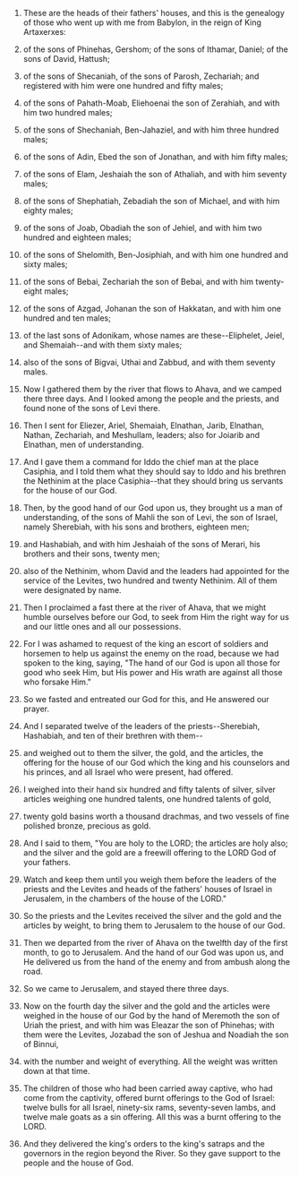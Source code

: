 
1. These are the heads of their fathers' houses, and this is the genealogy of those who went up with me from Babylon, in the reign of King Artaxerxes:

2. of the sons of Phinehas, Gershom; of the sons of Ithamar, Daniel; of the sons of David, Hattush;

3. of the sons of Shecaniah, of the sons of Parosh, Zechariah; and registered with him were one hundred and fifty males;

4. of the sons of Pahath-Moab, Eliehoenai the son of Zerahiah, and with him two hundred males;

5. of the sons of Shechaniah, Ben-Jahaziel, and with him three hundred males;

6. of the sons of Adin, Ebed the son of Jonathan, and with him fifty males;

7. of the sons of Elam, Jeshaiah the son of Athaliah, and with him seventy males;

8. of the sons of Shephatiah, Zebadiah the son of Michael, and with him eighty males;

9. of the sons of Joab, Obadiah the son of Jehiel, and with him two hundred and eighteen males;

10. of the sons of Shelomith, Ben-Josiphiah, and with him one hundred and sixty males;

11. of the sons of Bebai, Zechariah the son of Bebai, and with him twenty-eight males;

12. of the sons of Azgad, Johanan the son of Hakkatan, and with him one hundred and ten males;

13. of the last sons of Adonikam, whose names are these--Eliphelet, Jeiel, and Shemaiah--and with them sixty males;

14. also of the sons of Bigvai, Uthai and Zabbud, and with them seventy males.

15. Now I gathered them by the river that flows to Ahava, and we camped there three days. And I looked among the people and the priests, and found none of the sons of Levi there.

16. Then I sent for Eliezer, Ariel, Shemaiah, Elnathan, Jarib, Elnathan, Nathan, Zechariah, and Meshullam, leaders; also for Joiarib and Elnathan, men of understanding.

17. And I gave them a command for Iddo the chief man at the place Casiphia, and I told them what they should say to Iddo and his brethren the Nethinim at the place Casiphia--that they should bring us servants for the house of our God.

18. Then, by the good hand of our God upon us, they brought us a man of understanding, of the sons of Mahli the son of Levi, the son of Israel, namely Sherebiah, with his sons and brothers, eighteen men;

19. and Hashabiah, and with him Jeshaiah of the sons of Merari, his brothers and their sons, twenty men;

20. also of the Nethinim, whom David and the leaders had appointed for the service of the Levites, two hundred and twenty Nethinim. All of them were designated by name.

21. Then I proclaimed a fast there at the river of Ahava, that we might humble ourselves before our God, to seek from Him the right way for us and our little ones and all our possessions.

22. For I was ashamed to request of the king an escort of soldiers and horsemen to help us against the enemy on the road, because we had spoken to the king, saying, "The hand of our God is upon all those for good who seek Him, but His power and His wrath are against all those who forsake Him."

23. So we fasted and entreated our God for this, and He answered our prayer.

24. And I separated twelve of the leaders of the priests--Sherebiah, Hashabiah, and ten of their brethren with them--

25. and weighed out to them the silver, the gold, and the articles, the offering for the house of our God which the king and his counselors and his princes, and all Israel who were present, had offered.

26. I weighed into their hand six hundred and fifty talents of silver, silver articles weighing one hundred talents, one hundred talents of gold,

27. twenty gold basins worth a thousand drachmas, and two vessels of fine polished bronze, precious as gold.

28. And I said to them, "You are holy to the LORD; the articles are holy also; and the silver and the gold are a freewill offering to the LORD God of your fathers.

29. Watch and keep them until you weigh them before the leaders of the priests and the Levites and heads of the fathers' houses of Israel in Jerusalem, in the chambers of the house of the LORD."

30. So the priests and the Levites received the silver and the gold and the articles by weight, to bring them to Jerusalem to the house of our God.

31. Then we departed from the river of Ahava on the twelfth day of the first month, to go to Jerusalem. And the hand of our God was upon us, and He delivered us from the hand of the enemy and from ambush along the road.

32. So we came to Jerusalem, and stayed there three days.

33. Now on the fourth day the silver and the gold and the articles were weighed in the house of our God by the hand of Meremoth the son of Uriah the priest, and with him was Eleazar the son of Phinehas; with them were the Levites, Jozabad the son of Jeshua and Noadiah the son of Binnui,

34. with the number and weight of everything. All the weight was written down at that time.

35. The children of those who had been carried away captive, who had come from the captivity, offered burnt offerings to the God of Israel: twelve bulls for all Israel, ninety-six rams, seventy-seven lambs, and twelve male goats as a sin offering. All this was a burnt offering to the LORD.

36. And they delivered the king's orders to the king's satraps and the governors in the region beyond the River. So they gave support to the people and the house of God.


